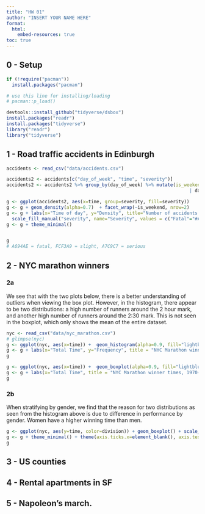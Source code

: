 ```yaml
---
title: "HW 01"
author: "INSERT YOUR NAME HERE"
format: 
  html:
    embed-resources: true
toc: true
---
```


## 0 - Setup

```r
if (!require("pacman")) 
  install.packages("pacman")

# use this line for installing/loading
# pacman::p_load() 

devtools::install_github("tidyverse/dsbox")
install.packages("readr")
install.packages("tidyverse")
library("readr")
library("tidyverse")
```

## 1 - Road traffic accidents in Edinburgh

```r

accidents <- read_csv("data/accidents.csv")
```
```r
accidents2 <- accidents[c("day_of_week", "time", "severity")]
accidents2 <- accidents2 %>% group_by(day_of_week) %>% mutate(is_weekend = if(any(day_of_week=='Sunday' 
                                                                   | day_of_week == 'Saturday'))  "Weekend" else "Weekday")

g <- ggplot(accidents2, aes(x=time, group=severity, fill=severity))
g <- g + geom_density(alpha=0.7)  + facet_wrap(~is_weekend, nrow=2)
g <- g + labs(x="Time of day", y="Density", title="Number of accidents throughout the day", subtitle="By day of week and severity") +  
  scale_fill_manual("severity", name="Severity", values = c("Fatal"="#A694AE","Serious"= "#A7C9C7", "Slight"="#FCF3A9"))
g <- g + theme_minimal() 


g
# A694AE = fatal, FCF3A9 = slight, A7C9C7 = serious
```

## 2 - NYC marathon winners

### 2a
We see that with the two plots below, there is a better understanding of outliers when viewing the box plot. However, in the histogram, there appear to be two distributions: a high number of runners around the 2 hour mark, and another high number of runners around the 2:30 mark. This is not seen in the boxplot, which only shows the mean of the entire dataset. 

```r
nyc <- read_csv("data/nyc_marathon.csv")
# glimpse(nyc)
g <- ggplot(nyc, aes(x=time)) +  geom_histogram(alpha=0.9, fill="lightblue") + theme_minimal()
g <- g + labs(x="Total Time", y="Frequency", title = "NYC Marathon winner times, 1970-2000")
g
```


```r
g <- ggplot(nyc, aes(x=time)) +  geom_boxplot(alpha=0.9, fill="lightblue") + theme_minimal()
g <- g + labs(x="Total Time", title = "NYC Marathon winner times, 1970-2000")
g
```
### 2b
When stratifying by gender, we find that the reason for two distributions as seen from the histogram above is due to difference in performance by gender. Women have a higher winning time than men. 
```r
g <- ggplot(nyc, aes(y=time, color=division)) + geom_boxplot() + scale_color_manual(values=c("#E69F00", "#7aa9a9" ))
g <- g + theme_minimal() + theme(axis.ticks.x=element_blank(), axis.text.x=element_blank()) + labs(y="Time", title="NYC Marathon winners 1970-2000 comparison via Men and Women")
g 
```

## 3 - US counties

## 4 - Rental apartments in SF

## 5 - Napoleon’s march.
